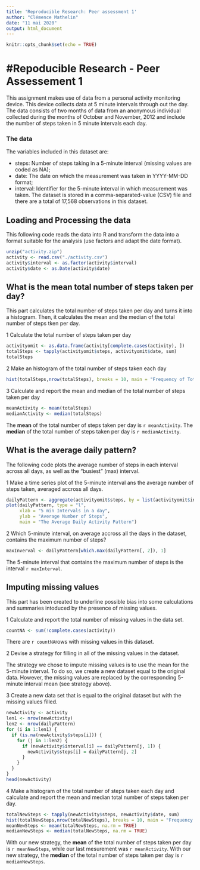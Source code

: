 ```yaml
---
title: 'Reproducible Research: Peer assessment 1'
author: "Clémence Mathelin"
date: "11 mai 2020"
output: html_document
---
```


```r
knitr::opts_chunk$set(echo = TRUE)
```

#Repoducible Research - Peer Assessement 1
==========================================
This assignment makes use of data from a personal activity monitoring device. This device collects data at 5 minute intervals through out the day. The data consists of two months of data from an anonymous individual collected during the months of October
and November, 2012 and include the number of steps taken in 5 minute intervals each day.

### The data
The variables included in this dataset are:

- steps: Number of steps taking in a 5-minute interval (missing values are coded as NA);
- date: The date on which the measurement was taken in YYYY-MM-DD format;
- interval: Identifier for the 5-minute interval in which measurement was taken.
The dataset is stored in a comma-separated-value (CSV) file and there are a total of 17,568 observations in this dataset.




## Loading and Processing the data
This following code reads the data into R and transform the data into a format suitable for the analysis (use factors and adapt the date format).

```r
unzip("activity.zip")
activity <- read.csv("./activity.csv")
activity$interval <- as.factor(activity$interval)
activity$date <- as.Date(activity$date)
```


## What is the mean total number of steps taken per day?
This part calculates the total number of steps taken per day and turns it into a histogram. Then, it calculates the mean and the median of the total number of steps tken per day.

1 Calculate the total number of steps taken per day
```r
activityomit <- as.data.frame(activity[complete.cases(activity), ])
totalSteps <- tapply(activityomit$steps, activityomit$date, sum)
totalSteps
```

2 Make an histogram of the total number of steps taken each day
``` r
hist(totalSteps,nrow(totalSteps), breaks = 10, main = "Frequency of Total Steps per Day")
```

3 Calculate and report the mean and median of the total number of steps taken per day
```r
meanActivity <- mean(totalSteps)
medianActivity <- median(totalSteps)
```

The **mean** of the total number of steps taken per day is `r meanActivity`.
The **median** of the total number of steps taken per day is `r medianActivity`.



## What is the average daily pattern?
The following code plots the average number of steps in each interval across all days, as well as the "busiest" (max) interval.

1 Make a time series plot of the 5-minute interval ans the average number of steps taken, averaged accross all days.
```r
dailyPattern <- aggregate(activityomit$steps, by = list(activityomit$interval), FUN = mean)
plot(dailyPattern, type = "l", 
     xlab = "5 min Intervals in a day", 
     ylab = "Average Number of Steps", 
     main = "The Average Daily Activity Pattern")
```

2 Which 5-minute interval, on average accross all the days in the dataset, contains the maximum number of steps?
```r
maxInverval <- dailyPattern[which.max(dailyPattern[, 2]), 1]
```

The 5-minute interval that contains the maximum number of steps is the interval `r maxInterval`.



## Imputing missing values
This part has been created to underline possible bias into some calculations and summaries intoduced by the presence of missing values.

1 Calculate and report the total number of missing values in the data set.
```r
countNA <- sum(!complete.cases(activity))
```

There are `r countNA`rows with missing values in this dataset.


2 Devise a strategy for filling in all of the missing values in the dataset. 

The strategy we chose to impute missing values is to use the mean for the 5-minute interval.
To do so, we create a new dataset equal to the original data. However, the missing values are replaced by the corresponding 5-minute interval mean (see strategy above).


3 Create a new data set that is equal to the original dataset but with the missing values filled.
```r
newActivity <- activity
len1 <- nrow(newActivity)
len2 <- nrow(dailyPattern)
for (i in 1:len1) {
  if (is.na(newActivity$steps[i])) {
    for (j in 1:len2) {
      if (newActivity$interval[i] == dailyPattern[j, 1]) {
        newActivity$steps[i] = dailyPattern[j, 2]
      }
    } 
  }    
}
head(newActivity)
```


4 Make a histogram of the total number of steps taken each day and calculate and report the mean and median total number of steps taken per day.
```r
totalNewSteps <- tapply(newActivity$steps, newActivity$date, sum)
hist(totalNewSteps,nrow(totalNewSteps), breaks = 10, main = "Frequency of Total Steps per Day")
meanNewSteps <- mean(totalNewSteps, na.rm = TRUE)
medianNewSteps <- median(totalNewSteps, na.rm = TRUE)
```

With our new strategy, the **mean** of the total number of steps taken per day is `r meanNewSteps`, while our last mesurement was `r meanActivity`.
With our new strategy, the **median** of the total number of steps taken per day is `r medianNewSteps`.

